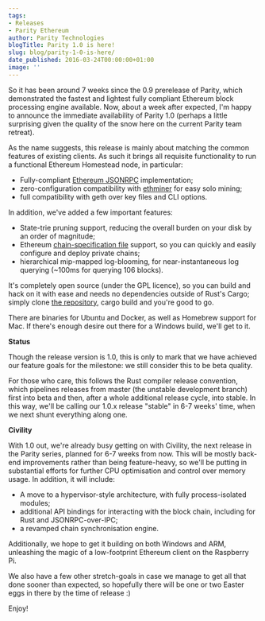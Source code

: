 ```yaml
---
tags:
- Releases
- Parity Ethereum
author: Parity Technologies
blogTitle: Parity 1.0 is here!
slug: blog/parity-1-0-is-here/
date_published: 2016-03-24T00:00:00+01:00
image: ''
---
```

So it has been around 7 weeks since the 0.9 prerelease of Parity, which demonstrated the fastest and lightest fully compliant Ethereum block processing engine available. Now, about a week after expected, I'm happy to announce the immediate availability of Parity 1.0 (perhaps a little surprising given the quality of the snow here on the current Parity team retreat).

As the name suggests, this release is mainly about matching the common features of existing clients. As such it brings all requisite functionality to run a functional Ethereum Homestead node, in particular:

* Fully-compliant [Ethereum JSONRPC](https://github.com/ethereum/wiki/wiki/JSON-RPC) implementation;
* zero-configuration compatibility with [ethminer](https://ethereum.gitbooks.io/frontier-guide/content/gpu.html) for easy solo mining;
* full compatibility with geth over key files and CLI options.

In addition, we've added a few important features:

* State-trie pruning support, reducing the overall burden on your disk by an order of magnitude;
* Ethereum [chain-specification file](https://github.com/ethereum/wiki/wiki/Ethereum-Chain-Spec-Format) support, so you can quickly and easily configure and deploy private chains;
* hierarchical mip-mapped log-blooming, for near-instantaneous log querying (\~100ms for querying 106 blocks).

It's completely open source (under the GPL licence), so you can build and hack on it with ease and needs no dependencies outside of Rust's Cargo; simply clone [the repository](https://github.com/ethcore/parity), cargo build and you're good to go.

There are binaries for Ubuntu and Docker, as well as Homebrew support for Mac. If there's enough desire out there for a Windows build, we'll get to it.

**Status**

Though the release version is 1.0, this is only to mark that we have achieved our feature goals for the milestone: we still consider this to be beta quality.

For those who care, this follows the Rust compiler release convention, which pipelines releases from master (the unstable development branch) first into beta and then, after a whole additional release cycle, into stable. In this way, we'll be calling our 1.0.x release "stable" in 6-7 weeks' time, when we next shunt everything along one.

**Civility**

With 1.0 out, we're already busy getting on with Civility, the next release in the Parity series, planned for 6-7 weeks from now. This will be mostly back-end improvements rather than being feature-heavy, so we'll be putting in substantial efforts for further CPU optimisation and control over memory usage. In addition, it will include:

* A move to a hypervisor-style architecture, with fully process-isolated modules;
* additional API bindings for interacting with the block chain, including for Rust and JSONRPC-over-IPC;
* a revamped chain synchronisation engine.

Additionally, we hope to get it building on both Windows and ARM, unleashing the magic of a low-footprint Ethereum client on the Raspberry Pi.

We also have a few other stretch-goals in case we manage to get all that done sooner than expected, so hopefully there will be one or two Easter eggs in there by the time of release :)

Enjoy!